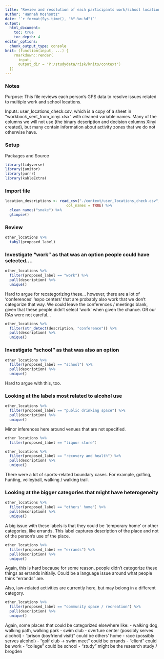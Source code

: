 ```yaml
---
title: "Review and resolution of each participants work/school locations"
author: "Hannah Moshontz"
date: '`r format(Sys.time(), "%Y-%m-%d")`'
output: 
  html_document:
    toc: true 
    toc_depth: 4
editor_options: 
  chunk_output_type: console
knit: (function(input, ...) {
    rmarkdown::render(
      input,
      output_dir = "P:/studydata/risk/knits/context")
  })
---
```



### Notes

Purpose: This file reviews each person's GPS data to resolve issues related to multiple work and school locations.

Inputs:  user_locations_check.csv, which is a copy of a sheet in "workbook_sent_from_xinyi.xlsx" with cleaned variable names. Many of the columns we will not use (the binary description and decision columns Xinyi created), but many contain information about activity zones that we do not otherwise have.


### Setup

Packages and Source
```r
library(tidyverse)
library(janitor)
library(purrr)
library(kableExtra)
```

### Import file

```r
location_descriptions <- read_csv("./context/user_locations_check.csv",
                            col_names = TRUE) %>% 
  clean_names("snake") %>% 
  glimpse()

```

### Review 

```r
other_locations %>% 
  tabyl(proposed_label)
```

### Investigate "work" as that was an option people could have selected....

```r
other_locations %>% 
  filter(proposed_label == "work") %>% 
  pull(description) %>% 
  unique()
```

Hard to argue for recategorizing these... however, there are a lot of 'conferences' 'expo centers' that are probably also work that we don't categorize that way. We could leave the conferences / meetings blank, given that these people didn't select 'work' when given the chance. OR our RAs were not careful...

```r
other_locations %>% 
  filter(str_detect(description, "conference")) %>% 
  pull(description) %>% 
  unique()
```

### Investigate "school" as that was also an option

```r
other_locations %>% 
  filter(proposed_label == "school") %>% 
  pull(description) %>% 
  unique()
```

Hard to argue with this, too.


### Looking at the labels most related to alcohol use

```r
other_locations %>% 
  filter(proposed_label == "public drinking space") %>% 
  pull(description) %>% 
  unique()
```

Minor inferences here around venues that are not specified.

```r
other_locations %>% 
  filter(proposed_label == "liquor store") 
```


```r
other_locations %>% 
  filter(proposed_label == "recovery and health") %>% 
  pull(description) %>% 
  unique()
```

There were a lot of sports-related boundary cases. For example, golfing, hunting, volleyball, walking / walking trail.

### Looking at the bigger categories that might have heterogeneity


```r
other_locations %>% 
  filter(proposed_label == "others' home") %>% 
  pull(description) %>% 
  unique()
```

A big issue with these labels is that they could be 'temporary home' or other categories, like errands. This label captures description of the place and not of the person's use of the place.

```r
other_locations %>% 
  filter(proposed_label == "errands") %>% 
  pull(description) %>% 
  unique()
```

Again, this is hard because for some reason, people didn't categorize these things as errands initially. Could be a language issue around what people think "errands" are.

Also, law-related activities are currently here, but may belong in a different category.

```r
other_locations %>% 
  filter(proposed_label == "community space / recreation") %>% 
  pull(description) %>% 
  unique()
```

Again, some places that could be categorized elsewhere like:
- walking dog, walking path, walking park
- swim club
- overture center (possibly serves alcohol)
- "prison (boyfriend visit)" could be others' home
- race (possibly serves alcohol)
- "golf club -> swim meet" could be errands
- "client" could be work
- "college" could be school
- "study" might be the research study / brogden


